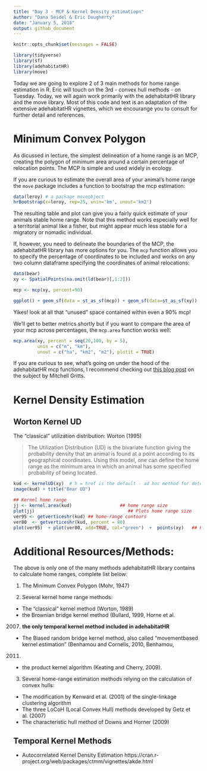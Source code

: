 ```yaml
---
title: "Day 3 - MCP & Kernel Density estimatiopn"
author: "Dana Seidel & Eric Dougherty"
date: "January 5, 2018"
output: github_document
---
```


```r
knitr::opts_chunk$set(messages = FALSE)
```

```r
library(tidyverse)
library(sf)
library(adehabitatHR)
library(move)
```

Today we are going to explore 2 of 3 main methods for home range estimation in R. Eric 
will touch on the 3rd - convex hull methods - on Tuesday. Today, we 
will again work primarily with the adehabitatHR library and the move library. Most of this code
and text is an adaptation of the extensive adehabitatHR vignettes, which we encourange you
to consult for further detail and references. 

# Minimum Convex Polygon 

As dicussed in lecture, the simplest delineation of a home range is an MCP, 
creating the polygon of minimum area around a certain percentage of relocation points. 
The MCP is simple and used widely in ecology. 

If you are curious to estimate the overall area of your animal's home range
the `move` package includes a function to bootstrap the mcp estimation:

```r
data(leroy) # a package moveobject
hrBootstrap(x=leroy, rep=25, unin='km', unout='km2')
```
The resulting table and plot can give you a fairly quick estimate of your animals stable home range.
Note that this method works especially well for a territorial animal like a fisher, 
but might appear much less stable for a migratory or nomadic individual.

If, however, you need to delineate the boundaries of the MCP, the adehabitatHR library
has more options for you. The `mcp` function allows you to specify the percentage
of coordinates to be included and works on any two column dataframe specifying the coordinates
of animal relocations:
```r
data(bear)
xy <- SpatialPoints(na.omit(ld(bear)[,1:2]))

mcp <- mcp(xy, percent=90)

ggplot() + geom_sf(data = st_as_sf(mcp)) + geom_sf(data=st_as_sf(xy))
```

Yikes! look at all that "unused" space contained within even a 90% mcp!

We'll get to better metrics shortly but if you want to compare the area of your mcp across percentages, the `mcp.area` function works well:
```r
mcp.area(xy, percent = seq(20,100, by = 5),
         unin = c("m", "km"),
         unout = c("ha", "km2", "m2"), plotit = TRUE)
```
 
If you are curious to see, what's going on under the hood of the adehabitatHR 
mcp functions, I recommend checking out [this blog post](https://www.r-bloggers.com/home-range-estimation-mcp) 
on the subject by Mitchell Gritts. 
         
# Kernel Density Estimation 
## Worton Kernel UD
The "classical" utilization distribution:  Worton (1995)

> The Utilization Distribution (UD) is the bivariate function giving the probability density that an animal is found at a point according to its geographical coordinates. Using this model, one can define the home range as the minimum area in which an animal has some specified probability of being located.

```r
kud <- kernelUD(xy)  # h = href is the default - ad hoc method for determining h
image(kud) + title("Bear UD")

## Kernel home range
jj <- kernel.area(kud)                  ## home range size
plot(jj)                                   ## Plots home range size
ver95 <- getverticeshr(kud) ## home-range contours
ver80  <- getverticeshr(kud, percent = 80)
plot(ver95)  + plot(ver80, add=TRUE, col="green")  +  points(xy)   ## Plots contours

```


# Additional Resources/Methods:
The above is only one of the many methods adehabitatHR library contains to calculate home ranges, 
complete list below: 

1. The Minimum Convex Polygon (Mohr, 1947)

2. Several kernel home range methods:
  - The “classical” kernel method (Worton, 1989)
  - the Brownian bridge kernel method (Bullard, 1999, Horne et al.
2007)  **the only temporal kernel method included in adehabitatHR**
  - The Biased random bridge kernel method, also called “movementbased
kernel estimation” (Benhamou and Cornelis, 2010, Benhamou,
2011)
  - the product kernel algorithm (Keating and Cherry, 2009).
  
3. Several home-range estimation methods relying on the calculation of convex
hulls:
  - The modification by Kenward et al. (2001) of the single-linkage clustering
algorithm
  - The three LoCoH (Local Convex Hull) methods developed by Getz
et al. (2007)
  - The characteristic hull method of Downs and Horner (2009)

## Temporal Kernel Methods
- Autocorrelated Kernel Density Estimation https://cran.r-project.org/web/packages/ctmm/vignettes/akde.html

